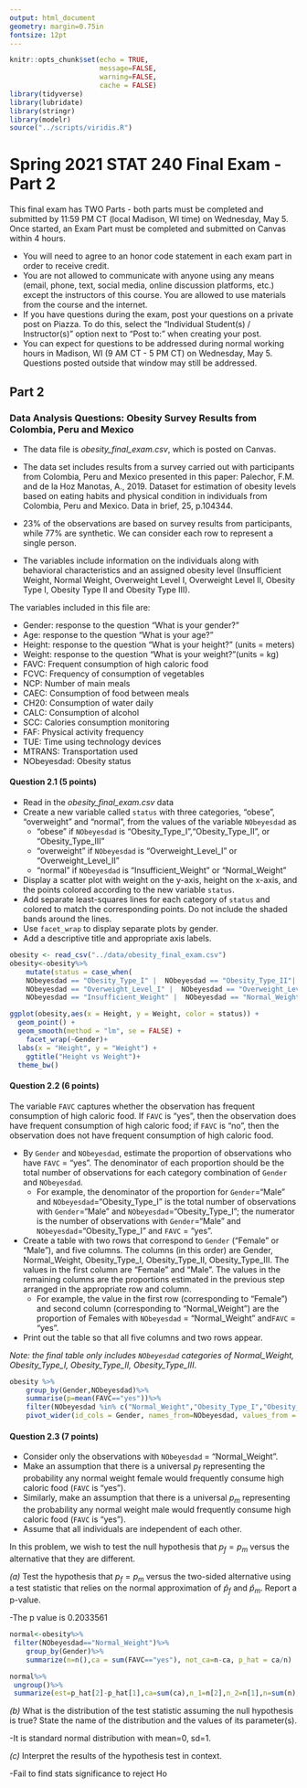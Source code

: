 ```yaml
---
output: html_document
geometry: margin=0.75in
fontsize: 12pt
---
```



```r
knitr::opts_chunk$set(echo = TRUE,
                      message=FALSE,
                      warning=FALSE,
                      cache = FALSE)
library(tidyverse)
library(lubridate)
library(stringr)
library(modelr)
source("../scripts/viridis.R")
```



# Spring 2021 STAT 240 Final Exam - Part 2

This final exam has TWO Parts - both parts must be completed and submitted by 11:59 PM CT (local Madison, WI time) on Wednesday, May 5.  Once started, an Exam Part must be completed and submitted on Canvas within 4 hours.  

- You will need to agree to an honor code statement in each exam part in order to receive credit.
- You are not allowed to communicate with anyone using any means (email, phone, text, social media, online discussion platforms, etc.) except the instructors of this course. You are allowed to use materials from the course and the internet. 
- If you have questions during the exam, post your questions on a private post on Piazza. To do this, select the "Individual Student(s) / Instructor(s)" option next to "Post to:" when creating your post.
- You can expect for questions to be addressed during normal working hours in Madison, WI (9 AM CT - 5 PM CT) on Wednesday, May 5.  Questions posted outside that window may still be addressed.



## Part 2


### Data Analysis Questions: Obesity Survey Results from Colombia, Peru and Mexico

- The data file is *obesity_final_exam.csv*, which is posted on Canvas.

- The data set includes results from a survey carried out with participants from Colombia, Peru and Mexico presented in this paper: Palechor, F.M. and de la Hoz Manotas, A., 2019. Dataset for estimation of obesity levels based on eating habits and physical condition in individuals from Colombia, Peru and Mexico. Data in brief, 25, p.104344.  

- 23% of the observations are based on survey results from participants, while 77% are synthetic.  We can consider each row to represent a single person.  

- The variables include information on the individuals along with behavioral characteristics and an assigned obesity level (Insufficient Weight, Normal Weight, Overweight Level I, Overweight Level II, Obesity Type I, Obesity Type II and Obesity Type III).


The variables included in this file are:

- Gender: response to the question "What is your gender?"  
- Age: response to the question "What is your age?" 
- Height: response to the question "What is your height?" (units = meters)  
- Weight: response to the question "What is your weight?"(units = kg)  
- FAVC: Frequent consumption of high caloric food   
- FCVC: Frequency of consumption of vegetables    
- NCP: Number of main meals    
- CAEC: Consumption of food between meals   
- CH20: Consumption of water daily   
- CALC: Consumption of alcohol   
- SCC: Calories consumption monitoring  
- FAF: Physical activity frequency  
- TUE: Time using technology devices  
- MTRANS: Transportation used 
- NObeyesdad: Obesity status




#### Question 2.1 (5 points) 

- Read in the *obesity_final_exam.csv* data  
-  Create a new variable called `status` with three categories, "obese", "overweight" and "normal", from the values of the variable `NObeyesdad` as 
    - "obese" if `NObeyesdad` is "Obesity_Type_I","Obesity_Type_II", or "Obesity_Type_III"  
    - "overweight" if `NObeyesdad` is "Overweight_Level_I" or "Overweight_Level_II" 
    - "normal" if `NObeyesdad` is "Insufficient_Weight" or "Normal_Weight"  
- Display a scatter plot with weight on the y-axis, height on the x-axis, and the points colored according to the new variable `status`.  
-  Add separate least-squares lines for each category of `status` and colored to match the corresponding points.  Do not include the shaded bands around the lines.  
-  Use `facet_wrap` to display separate plots by gender.  
-  Add a descriptive title and appropriate axis labels. 
```r
obesity <- read_csv("../data/obesity_final_exam.csv")
obesity<-obesity%>%
    mutate(status = case_when(
    NObeyesdad == "Obesity_Type_I" |  NObeyesdad == "Obesity_Type_II"| NObeyesdad == "Obesity_Type_III"~ "obese",
    NObeyesdad == "Overweight_Level_I" |  NObeyesdad == "Overweight_Level_II"~ "overweight",
    NObeyesdad == "Insufficient_Weight" |  NObeyesdad == "Normal_Weight"~ "normal"))

ggplot(obesity,aes(x = Height, y = Weight, color = status)) +
  geom_point() +
  geom_smooth(method = "lm", se = FALSE) +
    facet_wrap(~Gender)+
  labs(x = "Height", y = "Weight") +
    ggtitle("Height vs Weight")+
  theme_bw()

```




#### Question 2.2 (6 points) 

The variable `FAVC` captures whether the observation has frequent consumption of high caloric food.  If `FAVC` is "yes", then the observation does have frequent consumption of high caloric food; if `FAVC` is "no", then the observation does not have frequent consumption of high caloric food.  

- By `Gender` and `NObeyesdad`, estimate the proportion of observations who have `FAVC` = "yes".  The denominator of each proportion should be the total number of observations for each category combination of `Gender` and `NObeyesdad`.  
    - For example, the denominator of the proportion for `Gender`="Male" and `NObeyesdad`="Obesity_Type_I" is the total number of observations with `Gender`="Male" and `NObeyesdad`="Obesity_Type_I"; the numerator is the number of observations with `Gender`="Male" and `NObeyesdad`="Obesity_Type_I" and `FAVC` = "yes".

- Create a table with two rows that correspond to `Gender` ("Female" or "Male"), and five columns.  The columns (in this order) are Gender, Normal_Weight, Obesity_Type_I, Obesity_Type_II, Obesity_Type_III.  The values in the first column are "Female" and "Male".  The values in the remaining columns are the proportions estimated in the previous step arranged in the appropriate row and column.  
    - For example, the value in the first row (corresponding to "Female") and second column (corresponding to "Normal_Weight") are the proportion of Females with `NObeyesdad` = "Normal_Weight" and`FAVC` = "yes".  

-  Print out the table so that all five columns and two rows appear.

*Note:  the final table only includes `NObeyesdad` categories of Normal_Weight, Obesity_Type_I, Obesity_Type_II, Obesity_Type_III*.

```r
obesity %>%
    group_by(Gender,NObeyesdad)%>%
    summarise(p=mean(FAVC=="yes"))%>%
    filter(NObeyesdad %in% c("Normal_Weight","Obesity_Type_I","Obesity_Type_II","Obesity_Type_III"))%>%
    pivot_wider(id_cols = Gender, names_from=NObeyesdad, values_from = p)
```




#### Question 2.3 (7 points) 

- Consider only the observations with `NObeyesdad` = "Normal_Weight".  
-  Make an assumption that there is a universal $p_f$  representing the probability any normal weight female would frequently consume high caloric food (`FAVC` is "yes").  
- Similarly, make an assumption that there is a universal $p_m$  representing the probability any normal weight male would frequently consume high caloric food (`FAVC` is "yes").  
- Assume that all individuals are independent of each other.

In this problem, we wish to test the null hypothesis that $p_f = p_m$ versus the alternative that they are different.

*(a)* Test the hypothesis that $p_f = p_m$ versus the two-sided alternative using a test statistic that relies on the normal approximation of $\hat{p}_f$ and $\hat{p}_m$.  Report a p-value.

-The p value is 0.2033561

```r
normal<-obesity%>%
 filter(NObeyesdad=="Normal_Weight")%>% 
    group_by(Gender)%>%
    summarize(n=n(),ca = sum(FAVC=="yes"), not_ca=n-ca, p_hat = ca/n)

normal%>%
 ungroup()%>%
 summarize(est=p_hat[2]-p_hat[1],ca=sum(ca),n_1=n[2],n_2=n[1],n=sum(n),p = ca/n,se_pool = sqrt(p*(1-p)*(1/n_1+1/n_2)),z = est/se_pool,p_value=2*pnorm(-abs(z)))
```



*(b)*  What is the distribution of the test statistic assuming the null hypothesis is true?  State the name of the distribution and the values of its parameter(s).

-It is standard normal distribution with mean=0, sd=1.



*(c)* Interpret the results of the hypothesis test in context.

-Fail to find stats significance to reject Ho













